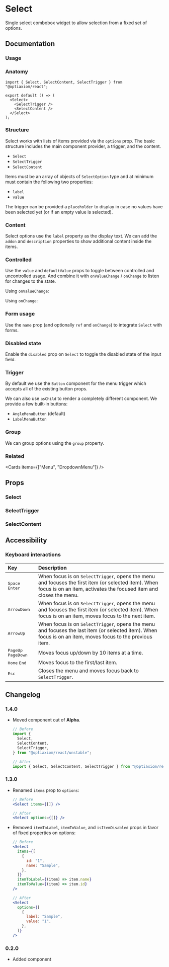 
# Select

Single select combobox widget to allow selection from a fixed set of options.

<Links component="select" />

## Documentation

### Usage

<Demo component="select/field-usage" />

### Anatomy

```tsx
import { Select, SelectContent, SelectTrigger } from "@optiaxiom/react";

export default () => (
  <Select>
    <SelectTrigger />
    <SelectContent />
  </Select>
);
```

### Structure

Select works with lists of items provided via the `options` prop. The basic structure includes the main component provider, a trigger, and the content.

- `Select`
- `SelectTrigger`
- `SelectContent`

Items must be an array of objects of `SelectOption` type and at minimum must contain the following two properties:

- `label`
- `value`

The trigger can be provided a `placeholder` to display in case no values have been selected yet (or if an empty value is selected).

<Demo component="select/usage" />

### Content

Select options use the `label` property as the display text. We can add the `addon` and `description` properties to show additional content inside the items.

<Demo component="select/content-usage" />

### Controlled

Use the `value` and `defaultValue` props to toggle between controlled and uncontrolled usage. And combine it with `onValueChange` / `onChange` to listen for changes to the state.

Using `onValueChange`:

<Demo component="select/controlled-usage" meta="{20,24}" />

Using `onChange`:

<Demo component="select/controlled-onchange-usage" meta="{20,25,27}" />

### Form usage

Use the `name` prop (and optionally `ref` and `onChange`) to integrate `Select` with forms.

<Demo component="select/form-usage" meta="{32}" />

### Disabled state

Enable the `disabled` prop on `Select` to toggle the disabled state of the input field.

<Demo component="select/disabled-usage" meta="{16}" />

### Trigger

By default we use the `Button` component for the menu trigger which accepts all of the existing button props.

We can also use `asChild` to render a completely different component. We provide a few built-in buttons:

- `AngleMenuButton` (default)
- `LabelMenuButton`

<Demo component="select/trigger-usage" />

### Group

We can group options using the `group` property.

<Demo component="select/group-usage" />

### Related

<Cards items={["Menu", "DropdownMenu"]} />

## Props

### Select

<PropsTable component="Select" />

### SelectTrigger

<PropsTable component="SelectTrigger" />

### SelectContent

<PropsTable component="SelectContent" />

## Accessibility

### Keyboard interactions

| Key                                                                            | Description                                                                                                                                                               |
| :----------------------------------------------------------------------------- | :------------------------------------------------------------------------------------------------------------------------------------------------------------------------ |
| <Flex flexDirection="row" gap="8"><Kbd>Space</Kbd> <Kbd>Enter</Kbd></Flex>     | When focus is on `SelectTrigger`, opens the menu and focuses the first item (or selected item). When focus is on an item, activates the focused item and closes the menu. |
| <Kbd>ArrowDown</Kbd>                                                           | When focus is on `SelectTrigger`, opens the menu and focuses the first item (or selected item). When focus is on an item, moves focus to the next item.                   |
| <Kbd>ArrowUp</Kbd>                                                             | When focus is on `SelectTrigger`, opens the menu and focuses the last item (or selected item). When focus is on an item, moves focus to the previous item.                |
| <Flex flexDirection="row" gap="8"><Kbd>PageUp</Kbd> <Kbd>PageDown</Kbd></Flex> | Moves focus up/down by 10 items at a time.                                                                                                                                |
| <Flex flexDirection="row" gap="8"><Kbd>Home</Kbd> <Kbd>End</Kbd></Flex>        | Moves focus to the first/last item.                                                                                                                                       |
| <Kbd>Esc</Kbd>                                                                 | Closes the menu and moves focus back to `SelectTrigger`.                                                                                                                  |

## Changelog

### 1.4.0

- Moved component out of **Alpha**.

  ```jsx
  // Before
  import {
    Select,
    SelectContent,
    SelectTrigger,
  } from "@optiaxiom/react/unstable";

  // After
  import { Select, SelectContent, SelectTrigger } from "@optiaxiom/react";
  ```

### 1.3.0

- Renamed `items` prop to `options`:

  ```jsx
  // Before
  <Select items={[]} />

  // After
  <Select options={[]} />
  ```

- Removed `itemToLabel`, `itemToValue`, and `isItemDisabled` props in favor of fixed properties on options:

  ```jsx
  // Before
  <Select
    items={[
      {
        id: "1",
        name: "Sample",
      },
    ]}
    itemToLabel={(item) => item.name}
    itemToValue={(item) => item.id}
  />

  // After
  <Select
    options={[
      {
        label: "Sample",
        value: "1",
      },
    ]}
  />
  ```

### 0.2.0

- Added component
